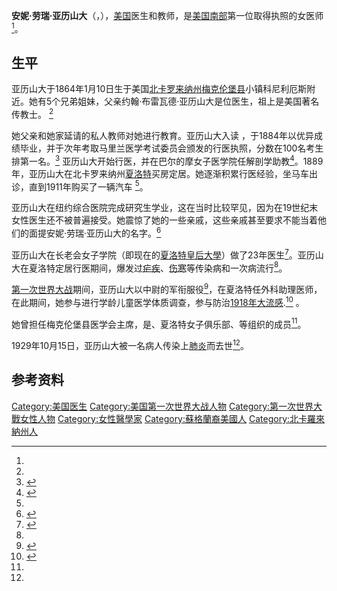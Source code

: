 {{Infobox person
| name        = 安妮·劳瑞·亚历山大（Annie Lowrie Alexander）
| image       = Annie Lowrie Alexander.jpg
| alt         = 
| caption     = 
| birth_name  = 
| birth_date  = {{birth date|1864|1|10}}
| birth_place = [[美国|美国]][[北卡罗来纳州|北卡罗来纳州]][[梅克倫堡縣_(北卡羅萊納州)|梅克伦堡县]]
| death_date  = {{death date and age|1929|10|15|1864|1|10}}
| death_place = [[北卡罗来纳州|北卡罗来纳州]][[夏洛特_(北卡罗来纳州)|夏洛特]]
| resting_place = 榆木公墓
| resting_place_coordinates = {{coord|35|14|16.08|N|80|50|53.16|W|region:US|display=inline,title}}
| nationality = 
| alma mater  = {{link-en|宾夕法尼亚女子医学院|Woman's Medical College of Pennsylvania}}
| other_names = 
| known_for   = [[美国南部|美国南部]]第一位女执照医师
| occupation  = {{Flatlist|
* 医生
* 教师
}}
}}

'''安妮·劳瑞·亚历山大'''（{{lang|en|Annie Lowrie Alexander}}，{{bd|1864年|1月10日|1929年|10月15日|Alexander}}），[[美国|美国]]医生和教师，是[[美国南部|美国南部]]第一位取得执照的女医师<ref name="CM"/>。

==生平==
亚历山大于1864年1月10日生于美国[[北卡罗来纳州|北卡罗来纳州]][[梅克倫堡縣_(北卡羅萊納州)|梅克伦堡县]]小镇科尼利厄斯附近。她有5个兄弟姐妹，父亲约翰·布雷瓦德·亚历山大是位医生，祖上是美国著名传教士{{link-en|亚历山大·克雷黑德|Alexander Craighead}}。 <ref name="Cohn"/>

她父亲和她家延请的私人教师对她进行教育。亚历山大入读 {{link-en|宾夕法尼亚女子医学院|Woman's Medical College of Pennsylvania}} ，于1884年以优异成绩毕业，并于次年考取马里兰医学考试委员会颁发的行医执照，分数在100名考生排第一名。<ref name="Cohn">{{cite book|last=Cohn|first=Scotti|title=More Than Petticoats: Remarkable North Carolina Women|year=2012|publisher=Globe Pequot|isbn=978-0-7627-6445-7|pages=82-92|url=http://books.google.com/books?id=mwrrs3w_chcC&lpg=PA84&ots=H_8aUIB2Uw&dq=%22Annie%20Lowrie%20Alexander%22&pg=PA82#v=onepage&q&f=false}}</ref> 亚历山大开始行医，并在巴尔的摩女子医学院任解剖学助教<ref>{{cite book|last=Censer|first=Jane Turner|title=The Reconstruction of White Southern Womanhood, 1865-1895|year=2003|publisher=Louisiana State University Press|location=Louisiana|isbn=978-0-8071-2921-0|url=http://books.google.com/books?id=-elYTzynX4gC&pg=PA155&lpg=PA155&dq=%22Annie+Lowrie+Alexander%22&source=bl&ots=7bM8xT6602&sig=Q5_6sqylzKSf98NBCyDWHGUl-TY&hl=en&sa=X&ei=JX9DULmwGeSMyQHNzoC4CQ&ved=0CDEQ6AEwATgK#v=onepage&q=%22Annie%20Lowrie%20Alexander%22&f=false|page=155}}</ref>。1889年，亚历山大在北卡罗来纳州[[夏洛特_(北卡罗来纳州)|夏洛特]]买房定居。她逐渐积累行医经验，坐马车出诊，直到1911年购买了一辆汽车 <ref name="Cohn"/>。

亚历山大在纽约综合医院完成研究生学业，这在当时比较罕见，因为在19世纪末女性医生还不被普遍接受。她震惊了她的一些亲戚，这些亲戚甚至要求不能当着他们的面提安妮·劳瑞·亚历山大的名字。<ref>{{cite news|last=Steelman|first=Ben|title=Book packed full of 'History'|url=http://news.google.com/newspapers?id=i6osAAAAIBAJ&sjid=ux4EAAAAIBAJ&dq=annie-lowrie-alexander&pg=6497%2C2085438|newspaper=Star-News|date=June 20, 1999}}</ref>

亚历山大在长老会女子学院（即现在的[[夏洛特皇后大學|夏洛特皇后大學]]）做了23年医生<ref>{{cite book|last=Kratt|first=Mary Norton|title=Charlotte, Spirit of the New South|year=1992|publisher=John F. Blair|isbn=978-0-89587-095-7|url=http://books.google.com/books?id=vXvvabk0pjcC&lpg=PA160&ots=A8FS4NQiCT&dq=%22Annie%20Lowrie%20Alexander%22&pg=PA160#v=onepage&q&f=false|page=160|chapter=Is There A Doctor?}}</ref>。亚历山大在夏洛特定居行医期间，爆发过[[疟疾|疟疾]]、[[伤寒|伤寒]]等传染病和一次{{link-en|钩虫|Hookworm}}病流行<ref name="Cohn"/>。

[[第一次世界大战|第一次世界大战]]期间，亚历山大以中尉的军衔服役<ref name="CM">{{cite news|last=Goodpasture|first=Joe|title=Call Her Doctor: The South’s first female physician was a true pioneer|url=http://www.charlottemagazine.com/Charlotte-Magazine/November-2007/Call-Her-Doctor/|newspaper=Charlotte Magazine|date=November 2007|accessdate=2014-08-12|archive-date=2018-07-11|archive-url=https://web.archive.org/web/20180711232105/http://www.charlottemagazine.com/Charlotte-Magazine/November-2007/Call-Her-Doctor/|dead-url=no}}</ref>，在夏洛特{{link-en|格连营地|Camp Greene}}任外科助理医师，在此期间，她参与进行学龄儿童医学体质调查，参与防治[[1918年流感大流行|1918年大流感]].<ref>{{cite book|last=Powell|first=William S. (ed.)|title=Dictionary of North Carolina Biography: Vol. 1, A-C|year=1988|publisher=Univ. of North Carolina Pr.|location=Chapel Hill u.a.|isbn=978-0-8078-1329-4|url=http://books.google.com/books?id=zveReNtI1-cC&lpg=PA13&ots=bgUwwOfV21&dq=%22Annie%20Lowrie%20Alexander%22&pg=PA13#v=onepage&q&f=false|page=13}}</ref> 。

她曾担任梅克伦堡县医学会主席，是{{link-en|联盟国之女联合|United Daughters of the Confederacy}}、夏洛特女子俱乐部、{{link-en|美国革命女儿会|Daughters of the American Revolution}}等组织的成员<ref name="Cohn"/>。

1929年10月15日，亚历山大被一名病人传染上[[肺炎|肺炎]]而去世<ref name="Cohn"/>。

==参考资料==
{{Portal|美国}}
{{Portal|人物}}
{{Portal|医学}}
{{Portal|历史}}
{{reflist}}

{{DEFAULTSORT:Alexander, Annie Lowrie}}
[[Category:美国医生|Category:美国医生]]
[[Category:美国第一次世界大战人物|Category:美国第一次世界大战人物]]
[[Category:第一次世界大戰女性人物|Category:第一次世界大戰女性人物]]
[[Category:女性醫學家|Category:女性醫學家]]
[[Category:蘇格蘭裔美國人|Category:蘇格蘭裔美國人]]
[[Category:北卡羅來納州人|Category:北卡羅來納州人]]